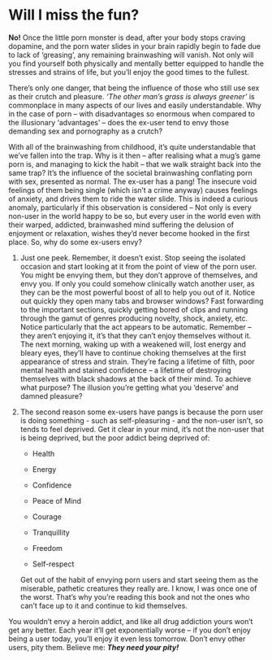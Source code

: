 # Will I miss the fun?

**No!** Once the little porn monster is dead, after your body stops craving dopamine, and the porn water slides in your brain rapidly begin to fade due to lack of 'greasing', any remaining brainwashing will vanish. Not only will you find yourself both physically and mentally better equipped to handle the stresses and strains of life, but you'll enjoy the good times to the fullest.

There's only one danger, that being the influence of those who still use sex as their crutch and pleasure. *'The other man's grass is always greener'* is commonplace in many aspects of our lives and easily understandable. Why in the case of porn -- with disadvantages so enormous when compared to the illusionary 'advantages' -- does the ex-user tend to envy those demanding sex and pornography as a crutch?

With all of the brainwashing from childhood, it's quite understandable that we've fallen into the trap. Why is it then -- after realising what a mug's game porn is, and managing to kick the habit -- that we walk straight back into the same trap? It's the influence of the societal brainwashing conflating porn with sex, presented as normal. The ex-user has a pang! The insecure void feelings of them being single (which isn't a crime anyway) causes feelings of anxiety, and drives them to ride the water slide. This is indeed a curious anomaly, particularly if this observation is considered -- Not only is every non-user in the world happy to be so, but every user in the world even with their warped, addicted, brainwashed mind suffering the delusion of enjoyment or relaxation, wishes they'd never become hooked in the first place. So, why do some ex-users envy?

1.  Just one peek. Remember, it doesn't exist. Stop seeing the isolated occasion and start looking at it from the point of view of the porn user. You might be envying them, but they don't approve of themselves, and envy you. If only you could somehow clinically watch another user, as they can be the most powerful boost of all to help you out of it. Notice out quickly they open many tabs and browser windows? Fast forwarding to the important sections, quickly getting bored of clips and running through the gamut of genres producing novelty, shock, anxiety, etc. Notice particularly that the act appears to be automatic. Remember -- they aren't enjoying it, it's that they can't enjoy themselves without it. The next morning, waking up with a weakened will, lost energy and bleary eyes, they'll have to continue choking themselves at the first appearance of stress and strain. They're facing a lifetime of filth, poor mental health and stained confidence -- a lifetime of destroying themselves with black shadows at the back of their mind. To achieve what purpose? The illusion you're getting what you 'deserve' and damned pleasure?

2.  The second reason some ex-users have pangs is because the porn user is doing something - such as self-pleasuring - and the non-user isn't, so tends to feel deprived. Get it clear in your mind, it's not the non-user that is being deprived, but the poor addict being deprived of:

    -   Health

    -   Energy

    -   Confidence

    -   Peace of Mind

    -   Courage

    -   Tranquillity

    -   Freedom

    -   Self-respect

    Get out of the habit of envying porn users and start seeing them as the miserable, pathetic creatures they really are. I know, I was once one of the worst. That's why you're reading this book and not the ones who can't face up to it and continue to kid themselves.

You wouldn't envy a heroin addict, and like all drug addiction yours won't get any better. Each year it'll get exponentially worse -- if you don't enjoy being a user today, you'll enjoy it even less tomorrow. Don't envy other users, pity them. Believe me: ***They need your pity!***
